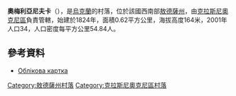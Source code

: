 {{expand|time=2016-09-03T09:49:20+00:00}}
{{coord|47|31|51|N|29|16|15|E|scale:30000|display=title}}

'''奧梅利亞尼夫卡'''（{{lang-uk|Омелянівка}}），是[[烏克蘭|烏克蘭]]的村落，位於該國西南部[[敖德薩州|敖德薩州]]，由[[克拉斯尼奧克尼區|克拉斯尼奧克尼區]]負責管轄，始建於1824年，面積0.62平方公里，海拔高度164米，2001年人口34，人口密度每平方公里54.84人。

==參考資料==
*[http://w1.c1.rada.gov.ua/pls/z7503/A005?rdat1=15.09.2012&rf7571=24504 Облікова картка]

{{DEFAULTSORT:Омелянівка}}
[[Category:敖德薩州村落|Category:敖德薩州村落]]
[[Category:克拉斯尼奧克尼區村落|Category:克拉斯尼奧克尼區村落]]


{{Odessa-geo-stub}}
